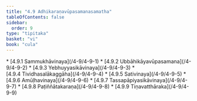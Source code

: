 ```yaml
---
title: "4.9 Adhikaraṇavūpasamanasamatha"
tableOfContents: false
sidebar:
  order: 9
type: "tipitaka"
basket: "vi"
book: "cula"
---
```



<DynamicBreadcrumb />



<TableOfContents book="cula" section="4.9">
* [4.9.1 Sammukhāvinaya](/4-9/4-9-1)
* [4.9.2 Ubbāhikāyavūpasamana](/4-9/4-9-2)
* [4.9.3 Yebhuyyasikāvinaya](/4-9/4-9-3)
* [4.9.4 Tividhasalākaggāha](/4-9/4-9-4)
* [4.9.5 Sativinaya](/4-9/4-9-5)
* [4.9.6 Amūḷhavinaya](/4-9/4-9-6)
* [4.9.7 Tassapāpiyasikāvinaya](/4-9/4-9-7)
* [4.9.8 Paṭiññātakaraṇa](/4-9/4-9-8)
* [4.9.9 Tiṇavatthāraka](/4-9/4-9-9)
</TableOfContents>